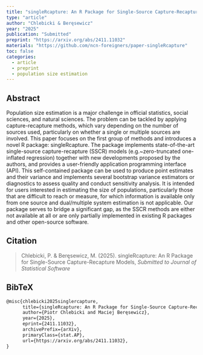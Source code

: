 ```yaml
---
title: "singleRcapture: An R Package for Single-Source Capture-Recapture Models"
type: "article"
author: "Chlebicki & Beręsewicz"
year: "2025"
publication: "Submitted"
preprint: "https://arxiv.org/abs/2411.11032"
materials: "https://github.com/ncn-foreigners/paper-singleRcapture"
toc: false
categories:
  - article
  - preprint
  - population size estimation
---
```


## Abstract

Population size estimation is a major challenge in official statistics, social sciences, and natural sciences. The problem can be tackled by applying capture-recapture methods, which vary depending on the number of sources used, particularly on whether a single or multiple sources are involved. This paper focuses on the first group of methods and introduces a novel R package: singleRcapture. The package implements state-of-the-art single-source capture-recapture (SSCR) models (e.g.~zero-truncated one-inflated regression) together with new developments proposed by the authors, and provides a user-friendly application programming interface (API). This self-contained package can be used to produce point estimates and their variance and implements several bootstrap variance estimators or diagnostics to assess quality and conduct sensitivity analysis. It is intended for users interested in estimating the size of populations, particularly those that are difficult to reach or measure, for which information is available only from one source and dual/multiple system estimation is not applicable. Our package serves to bridge a significant gap, as the SSCR methods are either not available at all or are only partially implemented in existing R packages and other open-source software.

## Citation

> Chlebicki, P. & Beręsewicz, M. (2025). singleRcapture: An R Package for Single-Source Capture-Recapture Models,
> *Submitted to Journal of Statistical Software*

## BibTeX

``` tex
@misc{chlebicki2025singlercapture,
      title={singleRcapture: An R Package for Single-Source Capture-Recapture Models}, 
      author={Piotr Chlebicki and Maciej Beręsewicz},
      year={2025},
      eprint={2411.11032},
      archivePrefix={arXiv},
      primaryClass={stat.AP},
      url={https://arxiv.org/abs/2411.11032}, 
}
```
